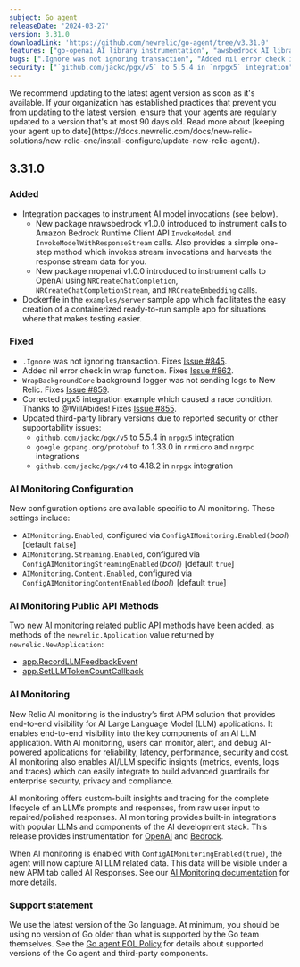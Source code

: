 ```yaml
---
subject: Go agent
releaseDate: '2024-03-27'
version: 3.31.0
downloadLink: 'https://github.com/newrelic/go-agent/tree/v3.31.0'
features: ["go-openai AI library instrumentation", "awsbedrock AI library instrumentation","Dockerfile in the `examples/server` sample app which facilitates the easy creation of a containerized ready-to-run sample app for situations where that makes testing easier"]
bugs: [".Ignore was not ignoring transaction", "Added nil error check in wrap function","Fixed  `WrapBackgroundCore` background logger not sending logs to New Relic","Corrected pgx5 integration example which caused a race condition"]
security: ["`github.com/jackc/pgx/v5` to 5.5.4 in `nrpgx5` integration"," `google.gopang.org/protobuf` to 1.33.0 in `nrmicro` and `nrgrpc` integrations","`github.com/jackc/pgx/v4` to 4.18.2 in `nrpgx` integration"]
---
```


<Callout variant="important">
We recommend updating to the latest agent version as soon as it's available. If your organization has established practices that prevent you from updating to the latest version, ensure that your agents are regularly updated to a version that's at most 90 days old. Read more about [keeping your agent up to date](https://docs.newrelic.com/docs/new-relic-solutions/new-relic-one/install-configure/update-new-relic-agent/).
</Callout>


## 3.31.0
### Added
 * Integration packages to instrument AI model invocations (see below).
    * New package nrawsbedrock v1.0.0 introduced to instrument calls to Amazon Bedrock Runtime Client API `InvokeModel` and `InvokeModelWithResponseStream` calls. Also provides a simple one-step method which invokes stream invocations and harvests the response stream data for you.
    * New package nropenai v1.0.0 introduced to instrument calls to OpenAI using `NRCreateChatCompletion`, `NRCreateChatCompletionStream`, and `NRCreateEmbedding` calls.
 * Dockerfile in the `examples/server` sample app which facilitates the easy creation of a containerized ready-to-run sample app for situations where that makes testing easier.


### Fixed
 * `.Ignore` was not ignoring transaction. Fixes [Issue #845](https://github.com/newrelic/go-agent/issues/845).
 * Added nil error check in wrap function. Fixes [Issue #862](https://github.com/newrelic/go-agent/issues/862).
 * `WrapBackgroundCore` background logger was not sending logs to New Relic. Fixes [Issue #859](https://github.com/newrelic/go-agent/issues/859).
 * Corrected pgx5 integration example which caused a race condition. Thanks to @WillAbides! Fixes [Issue #855](https://github.com/newrelic/go-agent/issues/855).
 * Updated third-party library versions due to reported security or other supportability issues:
    * `github.com/jackc/pgx/v5` to 5.5.4 in `nrpgx5` integration
    * `google.gopang.org/protobuf` to 1.33.0 in `nrmicro` and `nrgrpc` integrations
    * `github.com/jackc/pgx/v4` to 4.18.2 in `nrpgx` integration

### AI Monitoring Configuration
New configuration options are available specific to AI monitoring. These settings include:
   * `AIMonitoring.Enabled`, configured via `ConfigAIMonitoring.Enabled(`_bool_`)` [default `false`]
   * `AIMonitoring.Streaming.Enabled`, configured via `ConfigAIMonitoringStreamingEnabled(`_bool_`)` [default `true`]
   * `AIMonitoring.Content.Enabled`, configured via `ConfigAIMonitoringContentEnabled(`_bool_`)` [default `true`]

### AI Monitoring Public API Methods
Two new AI monitoring related public API methods have been added, as methods of the `newrelic.Application` value returned by `newrelic.NewApplication`:
   * [app.RecordLLMFeedbackEvent](https://pkg.go.dev/github.com/newrelic/go-agent/v3/newrelic#Application.RecordLLMFeedbackEvent)
   * [app.SetLLMTokenCountCallback](https://pkg.go.dev/github.com/newrelic/go-agent/v3/newrelic#Application.SetLLMTokenCountCallback)

### AI Monitoring
New Relic AI monitoring is the industry’s first APM solution that provides end-to-end visibility for AI Large Language Model (LLM) applications. It enables end-to-end visibility into the key components of an AI LLM application. With AI monitoring, users can monitor, alert, and debug AI-powered applications for reliability, latency, performance, security and cost. AI monitoring also enables AI/LLM specific insights (metrics, events, logs and traces) which can easily integrate to build advanced guardrails for enterprise security, privacy and compliance.

AI monitoring offers custom-built insights and tracing for the complete lifecycle of an LLM’s prompts and responses, from raw user input to repaired/polished responses. AI monitoring provides built-in integrations with popular LLMs and components of the AI development stack. This release provides instrumentation for [OpenAI](https://pkg.go.dev/github.com/newrelic/go-agent/v3/integrations/nropenai)
and [Bedrock](https://pkg.go.dev/github.com/newrelic/go-agent/v3/integrations/nrawsbedrock).

When AI monitoring is enabled with `ConfigAIMonitoringEnabled(true)`, the agent will now capture AI LLM related data. This data will be visible under a new APM tab called AI Responses. See our [AI Monitoring documentation](https://docs.newrelic.com/docs/ai-monitoring/intro-to-ai-monitoring/) for more details.



### Support statement
We use the latest version of the Go language. At minimum, you should be using no version of Go older than what is supported by the Go team themselves.
See the [Go agent EOL Policy](/docs/apm/agents/go-agent/get-started/go-agent-eol-policy) for details about supported versions of the Go agent and third-party components.
